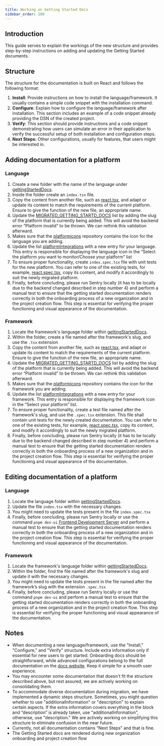 ```yaml
---
title: Working on Getting Started Docs
sidebar_order: 100
---
```


## Introduction

This guide serves to explain the workings of the new structure and provides step-by-step instructions on adding and updating the Getting Started documents.

## Structure

The structure for the documentation is built on React and follows the following format:

1. **Install**: Provide instructions on how to install the language/framework. It usually contains a simple code snippet with the installation command.
2. **Configure**: Explain how to configure the language/framework after installation. This section includes an example of a code snippet already providing the DSN of the created project.
3. **Verify**: This section should provide instructions and a code snippet demonstrating how users can simulate an error in their application to verify the successful setup of both installation and configuration steps.
4. **Next Steps:** Other configurations, usually for features, that users might be interested in.

## Adding documentation for a platform

### Language

1. Create a new folder with the name of the language under [gettingStartedDocs](https://github.com/getsentry/sentry/tree/master/static/app/gettingStartedDocs).
2. Inside the folder create an `index.tsx` file.
3. Copy the content from another file, such as [react.tsx](https://github.com/getsentry/sentry/blob/master/static/app/gettingStartedDocs/javascript/react.tsx), and adapt or update its content to match the requirements of the current platform. Ensure to give the function of the new file, an appropriate name.
4. Update the [MIGRATED_GETTING_STARTD_DOCS](https://github.com/getsentry/sentry/blob/c2d4d527dcf640b616c73921a1294834720c76bd/src/sentry/models/project.py#L54) list by adding the slug of the platform that is currently being added. This will avoid the backend error “Platform invalid” to be thrown. We can rethink this validation afterward.
5. Makes sure that the [platformicons](https://github.com/getsentry/platformicons) repository contains the icon for the language you are adding.
6. Update the list [platformIntegrations](https://github.com/getsentry/sentry/blob/0f1dab84775d0d4c7eebbd167dce5835e7a4ee8c/static/app/data/platforms.tsx#L64) with a new entry for your language. This entry is responsible for displaying the language icon in the “Select the platform you want to monitor/Choose your platform” list
7. To ensure proper functionality, create `index.spec.tsx` file with unit tests for the new platform. You can refer to one of the existing tests, for example, [react.spec.tsx](https://github.com/getsentry/sentry/blob/master/static/app/gettingStartedDocs/javascript/react.spec.tsx), copy its content, and modify it accordingly to suit the newly migrated platform.
8. Finally, before concluding, please run Sentry locally (it has to be locally due to the backend changed described in step number 4) and perform a manual test to ensure that the getting started documentation renders correctly in both the onboarding process of a new organization and in the project creation flow. This step is essential for verifying the proper functioning and visual appearance of the documentation.

### Framework

1. Locate the framework's language folder within [gettingStartedDocs](https://github.com/getsentry/sentry/tree/master/static/app/gettingStartedDocs).
2. Within the folder, create a file named after the framework's slug, and use the `.tsx` extension
3. Copy the content from another file, such as [react.tsx](https://github.com/getsentry/sentry/blob/master/static/app/gettingStartedDocs/javascript/react.tsx), and adapt or update its content to match the requirements of the current platform. Ensure to give the function of the new file, an appropriate name.
4. Update the [MIGRATED_GETTING_STARTD_DOCS](https://github.com/getsentry/sentry/blob/c2d4d527dcf640b616c73921a1294834720c76bd/src/sentry/models/project.py#L54) list by adding the slug of the platform that is currently being added. This will avoid the backend error “Platform invalid” to be thrown. We can rethink this validation afterward.
5. Makes sure that the [platformicons](https://github.com/getsentry/platformicons) repository contains the icon for the framework you are adding.
6. Update the list [platformIntegrations](https://github.com/getsentry/sentry/blob/0f1dab84775d0d4c7eebbd167dce5835e7a4ee8c/static/app/data/platforms.tsx#L64) with a new entry for your framework. This entry is responsible for displaying the framework icon in the “Select your platform” list.
7. To ensure proper functionality, create a test file named after the framework's slug, and use the `.spec.tsx` extension. This file shall contain unit tests for the newly created documentation. You can refer to one of the existing tests, for example, [react.spec.tsx](https://github.com/getsentry/sentry/blob/master/static/app/gettingStartedDocs/javascript/react.spec.tsx), copy its content, and modify it accordingly to suit the newly migrated platform.
8. Finally, before concluding, please run Sentry locally (it has to be locally due to the backend changed described in step number 4) and perform a manual test to ensure that the getting started documentation renders correctly in both the onboarding process of a new organization and in the project creation flow. This step is essential for verifying the proper functioning and visual appearance of the documentation.

## Editing documentation of a platform

### Language

1. Locate the language folder within [gettingStartedDocs](https://github.com/getsentry/sentry/tree/master/static/app/gettingStartedDocs).
2. Update the file `index.tsx` with the necessary changes.
3. You might need to update the tests present in the file `index.spec.tsx`
4. Finally, before concluding, please run Sentry locally or use the command `pnpm dev-ui` [Frontend Development Server](https://develop.sentry.dev/frontend/development-server/) and perform a manual test to ensure that the getting started documentation renders correctly in both the onboarding process of a new organization and in the project creation flow. This step is essential for verifying the proper functioning and visual appearance of the documentation.

### Framework

1. Locate the framework's language folder within [gettingStartedDocs](https://github.com/getsentry/sentry/tree/master/static/app/gettingStartedDocs).
2. Within the folder, find the file named after the framework's slug and update it with the necessary changes.
3. You might need to update the tests present in the file named after the framework’s slug with the extension `.spec.tsx`
4. Finally, before concluding, please run Sentry locally or use the command `pnpm dev-ui` and perform a manual test to ensure that the getting started documentation renders correctly in both the onboarding process of a new organization and in the project creation flow. This step is essential for verifying the proper functioning and visual appearance of the documentation.

## Notes

- When documenting a new language/framework, use the "Install," "Configure," and "Verify" structure. Include extra information only if essential for new users to get started. Onboarding docs should be straightforward, while advanced configurations belong to the full documentation on the [docs website](https://docs.sentry.io/). Keep it simple for a smooth user experience.
- You may encounter some documentation that doesn't fit the structure described above, but rest assured, we are actively working on consolidating them.
- To accommodate diverse documentation during migration, we have implemented a dynamic steps structure. Sometimes, you might question whether to use "additionalInformation" or "description" to explain certain aspects. If the extra information covers everything in the block and “description” is already taken, use "additionalInformation", otherwise, use "description." We are actively working on simplifying this structure to eliminate confusion in the near future.
- Currently, not all documentation contains “Next Steps” and that is fine.
- The Getting Started docs are rendered during new organization onboarding and project creation flow
